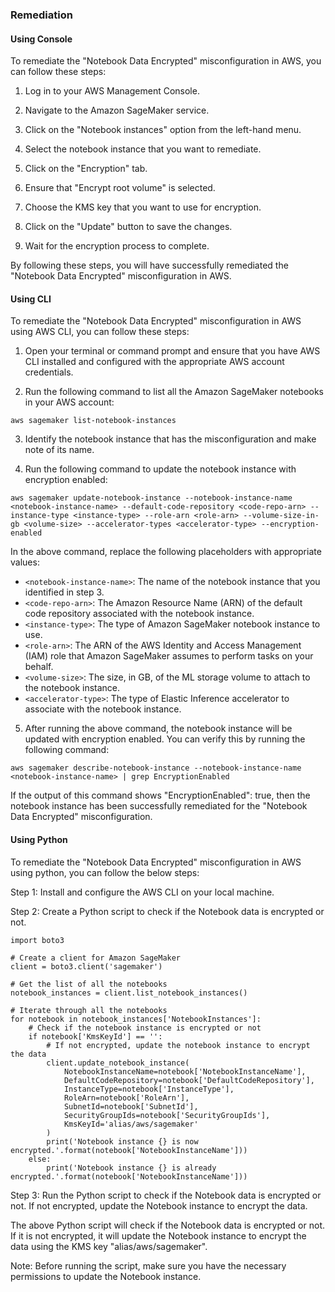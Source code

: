 ### Remediation

#### Using Console

To remediate the "Notebook Data Encrypted" misconfiguration in AWS, you can follow these steps:

1. Log in to your AWS Management Console.

2. Navigate to the Amazon SageMaker service.

3. Click on the "Notebook instances" option from the left-hand menu.

4. Select the notebook instance that you want to remediate.

5. Click on the "Encryption" tab.

6. Ensure that "Encrypt root volume" is selected.

7. Choose the KMS key that you want to use for encryption.

8. Click on the "Update" button to save the changes.

9. Wait for the encryption process to complete.

By following these steps, you will have successfully remediated the "Notebook Data Encrypted" misconfiguration in AWS.

#### Using CLI

To remediate the "Notebook Data Encrypted" misconfiguration in AWS using AWS CLI, you can follow these steps:

1. Open your terminal or command prompt and ensure that you have AWS CLI installed and configured with the appropriate AWS account credentials.

2. Run the following command to list all the Amazon SageMaker notebooks in your AWS account:
```
aws sagemaker list-notebook-instances
```

3. Identify the notebook instance that has the misconfiguration and make note of its name.

4. Run the following command to update the notebook instance with encryption enabled:
```
aws sagemaker update-notebook-instance --notebook-instance-name <notebook-instance-name> --default-code-repository <code-repo-arn> --instance-type <instance-type> --role-arn <role-arn> --volume-size-in-gb <volume-size> --accelerator-types <accelerator-type> --encryption-enabled
```
In the above command, replace the following placeholders with appropriate values:
- `<notebook-instance-name>`: The name of the notebook instance that you identified in step 3.
- `<code-repo-arn>`: The Amazon Resource Name (ARN) of the default code repository associated with the notebook instance.
- `<instance-type>`: The type of Amazon SageMaker notebook instance to use.
- `<role-arn>`: The ARN of the AWS Identity and Access Management (IAM) role that Amazon SageMaker assumes to perform tasks on your behalf.
- `<volume-size>`: The size, in GB, of the ML storage volume to attach to the notebook instance.
- `<accelerator-type>`: The type of Elastic Inference accelerator to associate with the notebook instance.

5. After running the above command, the notebook instance will be updated with encryption enabled. You can verify this by running the following command:
```
aws sagemaker describe-notebook-instance --notebook-instance-name <notebook-instance-name> | grep EncryptionEnabled
```
If the output of this command shows "EncryptionEnabled": true, then the notebook instance has been successfully remediated for the "Notebook Data Encrypted" misconfiguration.

#### Using Python

To remediate the "Notebook Data Encrypted" misconfiguration in AWS using python, you can follow the below steps:

Step 1: Install and configure the AWS CLI on your local machine.

Step 2: Create a Python script to check if the Notebook data is encrypted or not.

```
import boto3

# Create a client for Amazon SageMaker
client = boto3.client('sagemaker')

# Get the list of all the notebooks
notebook_instances = client.list_notebook_instances()

# Iterate through all the notebooks
for notebook in notebook_instances['NotebookInstances']:
    # Check if the notebook instance is encrypted or not
    if notebook['KmsKeyId'] == '':
        # If not encrypted, update the notebook instance to encrypt the data
        client.update_notebook_instance(
            NotebookInstanceName=notebook['NotebookInstanceName'],
            DefaultCodeRepository=notebook['DefaultCodeRepository'],
            InstanceType=notebook['InstanceType'],
            RoleArn=notebook['RoleArn'],
            SubnetId=notebook['SubnetId'],
            SecurityGroupIds=notebook['SecurityGroupIds'],
            KmsKeyId='alias/aws/sagemaker'
        )
        print('Notebook instance {} is now encrypted.'.format(notebook['NotebookInstanceName']))
    else:
        print('Notebook instance {} is already encrypted.'.format(notebook['NotebookInstanceName']))
```

Step 3: Run the Python script to check if the Notebook data is encrypted or not. If not encrypted, update the Notebook instance to encrypt the data.

The above Python script will check if the Notebook data is encrypted or not. If it is not encrypted, it will update the Notebook instance to encrypt the data using the KMS key "alias/aws/sagemaker".

Note: Before running the script, make sure you have the necessary permissions to update the Notebook instance.

